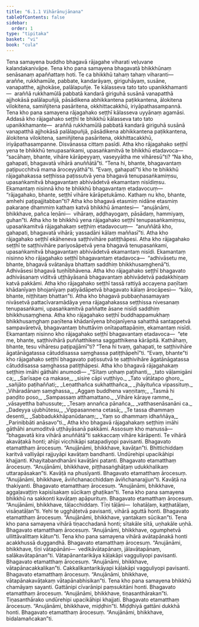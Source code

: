 ```yaml
---
title: "6.1.1 Vihārānujānana"
tableOfContents: false
sidebar:
  order: 1
type: "tipitaka"
basket: "vi"
book: "cula"
---
```



<DynamicBreadcrumb />

<Division number="294" book="cula">

<Paragraph number="1259" book="cula">
Tena samayena buddho bhagavā rājagahe viharati veḷuvane kalandakanivāpe. Tena kho pana samayena bhagavatā bhikkhūnaṃ senāsanaṃ apaññattaṃ hoti. Te ca bhikkhū tahaṃ tahaṃ viharanti—  araññe, rukkhamūle, pabbate, kandarāyaṃ, giriguhāyaṃ, susāne, vanapatthe, ajjhokāse, palālapuñje. Te kālasseva tato tato upanikkhamanti—  araññā rukkhamūlā pabbatā kandarā giriguhā susānā vanapatthā ajjhokāsā palālapuñjā, pāsādikena abhikkantena paṭikkantena, ālokitena vilokitena, samiñjitena pasāritena, okkhittacakkhū, iriyāpathasampannā. Tena kho pana samayena rājagahako seṭṭhī kālasseva uyyānaṃ agamāsi. Addasā kho rājagahako seṭṭhī te bhikkhū kālasseva tato tato upanikkhamante—  araññā rukkhamūlā pabbatā kandarā giriguhā susānā vanapatthā ajjhokāsā palālapuñjā, pāsādikena abhikkantena paṭikkantena, ālokitena vilokitena, samiñjitena pasāritena, okkhittacakkhū, iriyāpathasampanne. Disvānassa cittaṃ pasīdi. Atha kho rājagahako seṭṭhī yena te bhikkhū tenupasaṅkami, upasaṅkamitvā te bhikkhū etadavoca—  “sacāhaṃ, bhante, vihāre kārāpeyyaṃ, vaseyyātha me vihāresū”ti? “Na kho, gahapati, bhagavatā vihārā anuññātā”ti. “Tena hi, bhante, bhagavantaṃ paṭipucchitvā mama āroceyyāthā”ti. “Evaṃ, gahapatī”ti kho te bhikkhū rājagahakassa seṭṭhissa paṭissutvā yena bhagavā tenupasaṅkamiṃsu, upasaṅkamitvā bhagavantaṃ abhivādetvā ekamantaṃ nisīdiṃsu. Ekamantaṃ nisinnā kho te bhikkhū bhagavantaṃ etadavocuṃ—  “rājagahako, bhante, seṭṭhī vihāre kārāpetukāmo. Kathaṃ nu kho, bhante, amhehi paṭipajjitabban”ti? Atha kho bhagavā etasmiṃ nidāne etasmiṃ pakaraṇe dhammiṃ kathaṃ katvā bhikkhū āmantesi—  “anujānāmi, bhikkhave, pañca leṇāni—  vihāraṃ, aḍḍhayogaṃ, pāsādaṃ, hammiyaṃ, guhan”ti.
</Paragraph>

<Paragraph number="1260" book="cula">
Atha kho te bhikkhū yena rājagahako seṭṭhī tenupasaṅkamiṃsu, upasaṅkamitvā rājagahakaṃ seṭṭhiṃ etadavocuṃ—  “anuññātā kho, gahapati, bhagavatā vihārā; yassadāni kālaṃ maññasī”ti. Atha kho rājagahako seṭṭhī ekāheneva saṭṭhivihāre patiṭṭhāpesi. Atha kho rājagahako seṭṭhī te saṭṭhivihāre pariyosāpetvā yena bhagavā tenupasaṅkami, upasaṅkamitvā bhagavantaṃ abhivādetvā ekamantaṃ nisīdi. Ekamantaṃ nisinno kho rājagahako seṭṭhī bhagavantaṃ etadavoca—  “adhivāsetu me, bhante, bhagavā svātanāya bhattaṃ saddhiṃ bhikkhusaṃghenā”ti. Adhivāsesi bhagavā tuṇhībhāvena. Atha kho rājagahako seṭṭhī bhagavato adhivāsanaṃ viditvā uṭṭhāyāsanā bhagavantaṃ abhivādetvā padakkhiṇaṃ katvā pakkāmi.
</Paragraph>

<Paragraph number="1261" book="cula">
Atha kho rājagahako seṭṭhī tassā rattiyā accayena paṇītaṃ khādanīyaṃ bhojanīyaṃ paṭiyādāpetvā bhagavato kālaṃ ārocāpesi—  “kālo, bhante, niṭṭhitaṃ bhattan”ti. Atha kho bhagavā pubbaṇhasamayaṃ nivāsetvā pattacīvaramādāya yena rājagahakassa seṭṭhissa nivesanaṃ tenupasaṅkami, upasaṅkamitvā paññatte āsane nisīdi saddhiṃ bhikkhusaṃghena. Atha kho rājagahako seṭṭhī buddhappamukhaṃ bhikkhusaṃghaṃ paṇītena khādanīyena bhojanīyena sahatthā santappetvā sampavāretvā, bhagavantaṃ bhuttāviṃ onītapattapāṇiṃ, ekamantaṃ nisīdi. Ekamantaṃ nisinno kho rājagahako seṭṭhī bhagavantaṃ etadavoca—  “ete me, bhante, saṭṭhivihārā puññatthikena saggatthikena kārāpitā. Kathāhaṃ, bhante, tesu vihāresu paṭipajjāmī”ti? “Tena hi tvaṃ, gahapati, te saṭṭhivihāre āgatānāgatassa cātuddisassa saṃghassa patiṭṭhāpehī”ti. “Evaṃ, bhante”ti kho rājagahako seṭṭhī bhagavato paṭissutvā te saṭṭhivihāre āgatānāgatassa cātuddisassa saṃghassa patiṭṭhāpesi.
</Paragraph>

</Division>
<Division number="295" book="cula">

<Paragraph number="1262" book="cula">
Atha kho bhagavā rājagahakaṃ seṭṭhiṃ imāhi gāthāhi anumodi—
</Paragraph>

<Paragraph number="1263" type="verses" book="cula">
_“Sītaṃ uṇhaṃ paṭihanti,_  
_tato vāḷamigāni ca;_  
_Sarīsape ca makase,_  
_sisire cāpi vuṭṭhiyo._  

</Paragraph>

<Paragraph number="1264" type="verses" book="cula">
_Tato vātātapo ghoro,_  
_sañjāto paṭihaññati;_  
_Leṇatthañca sukhatthañca,_  
_jhāyituñca vipassituṃ._  

</Paragraph>

<Paragraph number="1265" type="verses" book="cula">
_Vihāradānaṃ saṃghassa,_  
_Aggaṃ buddhena vaṇṇitaṃ;_  
_Tasmā hi paṇḍito poso,_  
_Sampassaṃ atthamattano._  

</Paragraph>

<Paragraph number="1266" type="verses" book="cula">
_Vihāre kāraye ramme,_  
_vāsayettha bahussute;_  
_Tesaṃ annañca pānañca,_  
_vatthasenāsanāni ca._  

</Paragraph>

<Paragraph number="1267" type="verses" book="cula">
_Dadeyya ujubhūtesu,_  
_Vippasannena cetasā;_  
_Te tassa dhammaṃ desenti,_  
_Sabbadukkhāpanūdanaṃ;_  
_Yaṃ so dhammaṃ idhaññāya,_  
_Parinibbāti anāsavo”ti._  

</Paragraph>

<Paragraph number="1268" book="cula">
Atha kho bhagavā rājagahakaṃ seṭṭhiṃ imāhi gāthāhi anumoditvā uṭṭhāyāsanā pakkāmi.
</Paragraph>

</Division>
<Division number="296" book="cula">

<Paragraph number="1269" book="cula">
Assosuṃ kho manussā—  “bhagavatā kira vihārā anuññātā”ti sakkaccaṃ vihāre kārāpenti. Te vihārā akavāṭakā honti; ahīpi vicchikāpi satapadiyopi pavisanti. Bhagavato etamatthaṃ ārocesuṃ. “Anujānāmi, bhikkhave, kavāṭan”ti. Bhittichiddaṃ karitvā valliyāpi rajjuyāpi kavāṭaṃ bandhanti. Undūrehipi upacikāhipi khajjanti. Khayitabandhanāni kavāṭāni patanti. Bhagavato etamatthaṃ ārocesuṃ. “Anujānāmi, bhikkhave, piṭṭhasaṅghāṭaṃ udukkhalikaṃ uttarapāsakan”ti. Kavāṭā na phusīyanti. Bhagavato etamatthaṃ ārocesuṃ. “Anujānāmi, bhikkhave, āviñchanacchiddaṃ āviñchanarajjun”ti. Kavāṭā na thakiyanti. Bhagavato etamatthaṃ ārocesuṃ. “Anujānāmi, bhikkhave, aggaḷavaṭṭiṃ kapisīsakaṃ sūcikaṃ ghaṭikan”ti.
</Paragraph>

<Paragraph number="1270" book="cula">
Tena kho pana samayena bhikkhū na sakkonti kavāṭaṃ apāpurituṃ. Bhagavato etamatthaṃ ārocesuṃ. “Anujānāmi, bhikkhave, tāḷacchiddaṃ. Tīṇi tāḷāni—  lohatāḷaṃ, kaṭṭhatāḷaṃ, visāṇatāḷan”ti. Yehi te ugghāṭetvā pavisanti, vihārā aguttā honti. Bhagavato etamatthaṃ ārocesuṃ. “Anujānāmi, bhikkhave, yantakaṃ sūcikan”ti.
</Paragraph>

<Paragraph number="1271" book="cula">
Tena kho pana samayena vihārā tiṇacchadanā honti; sītakāle sītā, uṇhakāle uṇhā. Bhagavato etamatthaṃ ārocesuṃ. “Anujānāmi, bhikkhave, ogumphetvā ullittāvalittaṃ kātun”ti.
</Paragraph>

<Paragraph number="1272" book="cula">
Tena kho pana samayena vihārā avātapānakā honti acakkhussā duggandhā. Bhagavato etamatthaṃ ārocesuṃ. “Anujānāmi, bhikkhave, tīṇi vātapānāni—  vedikāvātapānaṃ, jālavātapānaṃ, salākavātapānan”ti. Vātapānantarikāya kāḷakāpi vagguliyopi pavisanti. Bhagavato etamatthaṃ ārocesuṃ. “Anujānāmi, bhikkhave, vātapānacakkalikan”ti. Cakkalikantarikāyapi kāḷakāpi vagguliyopi pavisanti. Bhagavato etamatthaṃ ārocesuṃ. “Anujānāmi, bhikkhave, vātapānakavāṭakaṃ vātapānabhisikan”ti.
</Paragraph>

<Paragraph number="1273" book="cula">
Tena kho pana samayena bhikkhū chamāyaṃ sayanti. Gattānipi cīvarānipi paṃsukitāni honti. Bhagavato etamatthaṃ ārocesuṃ. “Anujānāmi, bhikkhave, tiṇasanthārakan”ti. Tiṇasanthārako undūrehipi upacikāhipi khajjati. Bhagavato etamatthaṃ ārocesuṃ. “Anujānāmi, bhikkhave, miḍḍhin”ti. Miḍḍhiyā gattāni dukkhā honti. Bhagavato etamatthaṃ ārocesuṃ. “Anujānāmi, bhikkhave, bidalamañcakan”ti.
</Paragraph>
</Division>